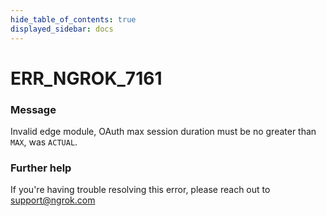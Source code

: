```yaml
---
hide_table_of_contents: true
displayed_sidebar: docs
---
```



# ERR_NGROK_7161

### Message

Invalid edge module, OAuth max session duration must be no greater than `MAX`, was `ACTUAL`.

<ErrorDetails error="err_ngrok_7161" />

### Further help

If you're having trouble resolving this error, please reach out to [support@ngrok.com](mailto:support@ngrok.com?subject=Help%20with%20ERR_NGROK_7161)
